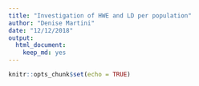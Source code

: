 ```yaml
---
title: "Investigation of HWE and LD per population"
author: "Denise Martini"
date: "12/12/2018"
output: 
  html_document: 
    keep_md: yes
---
```


```r
knitr::opts_chunk$set(echo = TRUE)
```
